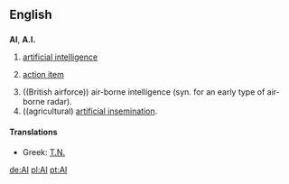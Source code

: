 ==English==

==={{initialism}}===
'''AI''', '''A.I.'''

# {{comptheory}} [[artificial intelligence]]
# {{management}} [[action item]]
# ((British airforce)) air-borne intelligence (syn. for an early type of air-borne radar).
# ((agricultural) [[artificial insemination]].

====Translations====
*Greek: [[Τ.Ν.]]

[[de:AI]]
[[pl:AI]]
[[pt:AI]]